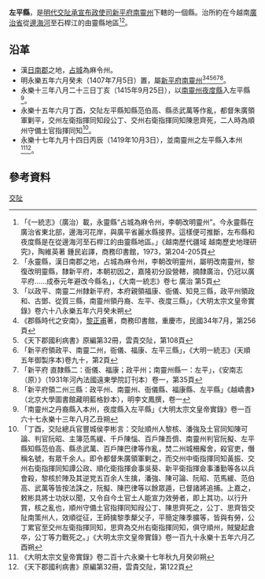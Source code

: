 '''左平縣'''，是[[明代|明代]][[交阯承宣布政使司|交阯承宣布政使司]][[新平府|新平府]][[南靈州|南靈州]]下轄的一個縣。治所約在今越南[[廣治省|廣治省]]從[[邊海河|邊海河]]至石桿江的由靈縣地區<ref>「《一統志》（廣治）載，永靈縣“占城為麻令州，李朝改明靈州”。今永靈縣在廣治省東北部，邊海河花岸，與廣平省麗水縣接界。這樣便可推斷，左布縣和夜度縣是在從邊海河至石桿江的由靈縣地區。」《越南歷代疆域 越南歷史地理研究》，陶維英著 鍾民岩譯，商務印書館，1973，第204-205頁</ref><ref>「永靈縣，漢日南郡之地，占城為麻令州，李朝改明靈州，屬明改南靈州，黎復改明靈縣，隸新平府，本朝初因之，嘉隆初分設營轄，摘隸廣治，仍冠以廣平府……成泰元年避改今縣名」，《大南一統志》卷七 廣治 第5頁</ref>。

== 沿革 ==
* 漢[[日南郡|日南郡]]之地，[[占城|占城]]為麻令州。
* 明永樂五年六月癸未（1407年7月5日）置，屬[[新平府|新平府]][[南靈州|南靈州]]<ref>「以政平、南靈二州隸新平府，本府親領福康、衙儀、知見三縣，政平州領政和、古鄧、從質三縣，南靈州領丹裔、左平、夜度三縣」，《大明太宗文皇帝實錄》卷六十八永樂五年六月癸未朔</ref><ref>《郡縣時代之安南》，[[黎正甫|黎正甫]]著，商務印書館，重慶市，民國34年7月，第256頁</ref><ref>《天下郡國利病書》原編第32冊，雲貴交阯，第108頁</ref><ref>「新平府領政平、南靈二州，衙儀、福康、左平三縣」，《大明一統志》(天順五年御製序本)卷九十，第2頁</ref><ref>「新平府 直隸縣二：衙儀、福康；政平州；南靈州縣一：左平」，《安南志（原）》（1931年河內法國遠東學院訂刊本）卷一，第35頁</ref><ref>「新平府領二州三縣：政平州、南靈州、衙儀縣、福康縣、左平縣」《越嶠書》（北京大學圖書館藏明藍格鈔本），明李文鳳撰，卷一</ref>。
* 永樂十三年八月二十三日丁亥（1415年9月25日），以[[南靈州|南靈州]][[夜度縣|夜度縣]]入左平縣<ref>「南靈州之丹裔縣入本州，夜度縣入左平縣」《大明太宗文皇帝實錄》卷一百六十七永樂十三年八月乙丑朔</ref>。
* 永樂十五年六月丁酉，交阯左平縣知縣范伯高、縣丞武萬等作亂，都督朱廣領軍剿平，交州左衛指揮同知段公丁、交州右衛指揮同知陳思齊死，二人時為順州守備土官指揮同知<ref>「丁酉，交阯總兵官豐城侯李彬言：交阯順州人黎核、潘強及土官同知陳可論、判官阮昭、主簿范馬緩、千戶陳惱、百戶陳吾儕、南靈州判官阮擬、左平縣知縣范伯高、縣丞武萬、百戶陳巴律等作亂，焚二州城柵廨舍，殺官吏，僭稱名號，有眾千余人。即令都督朱廣領軍剿之，而交州中衛指揮同知黃振、交州右衛指揮同知譚公政、順化衛指揮僉事吳葵、新平衛指揮僉事潘勤等各以兵會殺，黎核於陣及其逆党五百余人生擒，潘強、陳可論、阮昭、范馬緩、范伯高、武萬等皆按法誅之，阮擬、陳巴律等以餘眾遁，已督諸將追捕。上嘉之，敕彬具將士功狀以聞，又令自今土官土人能宣力效勞者，即上其功，以行升賞，核之亂也，順州守備土官指揮同知叚公丁、陳思齊死之，公丁、思齊皆交阯南策州人，效順從征，王師擒黎季犛父子，平簡定陳季擴等，皆與有勞，公丁累官至交州左衛指揮同知，思齊為交州右衛指揮同知，俱守順州，賊變起倉卒，公丁等力戰死之。」《大明太宗文皇帝實錄》卷一百九十永樂十五年六月乙酉朔</ref>。
* 永樂十七年九月十四日丙辰（1419年10月3日），並南靈州之左平縣入本州<ref>《大明太宗文皇帝實錄》卷二百十六永樂十七年秋九月癸卯朔</ref><ref>《天下郡國利病書》原編第32冊，雲貴交阯，第122頁</ref>。

== 參考資料 ==
{{reflist}}
{{交阯承宣布政使司行政區劃}}
[[Category:明朝縣份|交阯]]